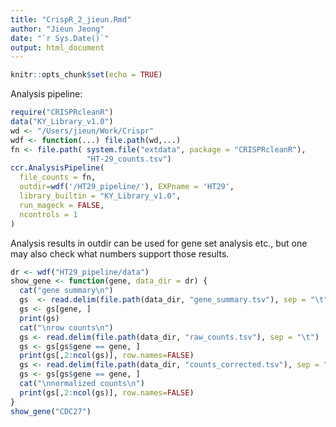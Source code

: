 ```yaml
---
title: "CrispR_2_jieun.Rmd"
author: "Jieun Jeong"
date: "`r Sys.Date()`"
output: html_document
---
```


```r
knitr::opts_chunk$set(echo = TRUE)
```

Analysis pipeline:

```r
require("CRISPRcleanR")
data("KY_Library_v1.0")
wd <- "/Users/jieun/Work/Crispr"
wdf <- function(...) file.path(wd,...)
fn <- file.path( system.file("extdata", package = "CRISPRcleanR"),
                 "HT-29_counts.tsv")
ccr.AnalysisPipeline(
  file_counts = fn,
  outdir=wdf('/HT29_pipeline/'), EXPname = 'HT29',
  library_builtin = "KY_Library_v1.0",
  run_mageck = FALSE,
  ncontrols = 1
)
```

Analysis results in outdir can be used for gene set analysis etc., but
one may also check what numbers support those results.

```r
dr <- wdf("HT29_pipeline/data")
show_gene <- function(gene, data_dir = dr) {
  cat("gene summary\n")
  gs  <- read.delim(file.path(data_dir, "gene_summary.tsv"), sep = "\t")
  gs <- gs[gene, ]
  print(gs)
  cat("\nrow counts\n")
  gs <- read.delim(file.path(data_dir, "raw_counts.tsv"), sep = "\t")
  gs <- gs[gs$gene == gene, ]
  print(gs[,2:ncol(gs)], row.names=FALSE)
  gs <- read.delim(file.path(data_dir, "counts_corrected.tsv"), sep = "\t")
  gs <- gs[gs$gene == gene, ]
  cat("\nnormalized counts\n")
  print(gs[,2:ncol(gs)], row.names=FALSE)
}
show_gene("CDC27")
```
